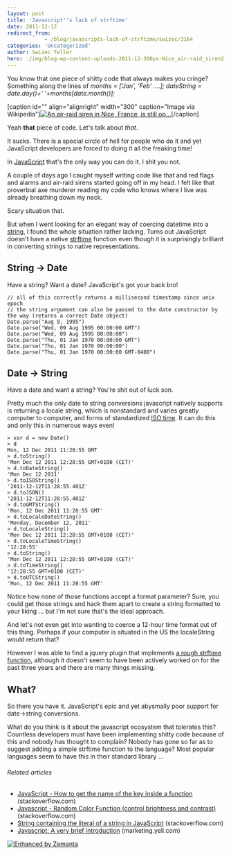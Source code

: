 ```yaml
---
layout: post
title: 'Javascript''s lack of strftime'
date: 2011-12-12
redirect_from: 
            - /blog/javascripts-lack-of-strftime/swizec/3164
categories: 'Uncategorized'
author: Swizec Teller
hero: ./img/blog-wp-content-uploads-2011-12-300px-Nice_air-raid_siren2.jpg
---
```

You know that one piece of shitty code that always makes you cringe? Something along the lines of _months = \['Jan', 'Feb' ....]; dateString = date.day()+' '+months\[date.month()];_



\[caption id="" align="alignright" width="300" caption="Image via Wikipedia"][![An air-raid siren in Nice, France, is still op...](./img/blog-wp-content-uploads-2011-12-300px-Nice_air-raid_siren2.jpg "An air-raid siren in Nice, France, is still op...")](http://commons.wikipedia.org/wiki/File:Nice_air-raid_siren.jpg)\[/caption]



Yeah **that** piece of code. Let's talk about _that_.



It sucks. There is a special circle of hell for people who do it and yet JavaScript developers are forced to doing it all the freaking time!



In [JavaScript](http://en.wikipedia.org/wiki/JavaScript "JavaScript") that's the only way you can do it. I shit you not.



A couple of days ago I caught myself writing code like that and red flags and alarms and air-raid sirens started going off in my head. I felt like that proverbial axe murderer reading my code who knows where I live was already breathing down my neck.



Scary situation that.



But when I went looking for an elegant way of coercing datetime into a [string](http://en.wikipedia.org/wiki/String_%28computer_science%29 "String (computer science)"), I found the whole situation rather lacking. Turns out JavaScript doesn't have a native [strftime](http://en.wikipedia.org/wiki/Time.h "Time.h") function even though it is surprisingly brilliant in converting strings to native representations.

## String -> Date

Have a string? Want a date? JavaScript's got your back bro!

```
// all of this correctly returns a millisecond timestamp since unix epoch
// the string argument can also be passed to the date constructor by the way (returns a correct Date object)
Date.parse("Aug 9, 1995")
Date.parse("Wed, 09 Aug 1995 00:00:00 GMT")
Date.parse("Wed, 09 Aug 1995 00:00:00")
Date.parse("Thu, 01 Jan 1970 00:00:00 GMT")
Date.parse("Thu, 01 Jan 1970 00:00:00")
Date.parse("Thu, 01 Jan 1970 00:00:00 GMT-0400")
```

## Date -> String

Have a date and want a string? You're shit out of luck son.



Pretty much the only date to string conversions javascript natively supports is returning a locale string, which is nonstandard and varies greatly computer to computer, and forms of standardized [ISO time](http://en.wikipedia.org/wiki/ISO_8601 "ISO 8601"). It can do this and only this in numerous ways even!

```
> var d = new Date()
> d
Mon, 12 Dec 2011 11:28:55 GMT
> d.toString()
'Mon Dec 12 2011 12:28:55 GMT+0100 (CET)'
> d.toDateString()
'Mon Dec 12 2011'
> d.toISOString()
'2011-12-12T11:28:55.401Z'
> d.toJSON()
'2011-12-12T11:28:55.401Z'
> d.toGMTString()
'Mon, 12 Dec 2011 11:28:55 GMT'
> d.toLocaleDateString()
'Monday, December 12, 2011'
> d.toLocaleString()
'Mon Dec 12 2011 12:28:55 GMT+0100 (CET)'
> d.toLocaleTimeString()
'12:28:55'
> d.toString()
'Mon Dec 12 2011 12:28:55 GMT+0100 (CET)'
> d.toTimeString()
'12:28:55 GMT+0100 (CET)'
> d.toUTCString()
'Mon, 12 Dec 2011 11:28:55 GMT'
```

Notice how none of those functions accept a format parameter? Sure, you could get those strings and hack them apart to create a string formatted to your liking ... but I'm not sure that's the ideal approach.



And let's not even get into wanting to coerce a 12-hour time format out of this thing. Perhaps if your computer is situated in the US the localeString would return that?



However I was able to find a jquery plugin that implements [a rough strftime function](http://projects.nocternity.net/index.py/en/jquery-strftime), although it doesn't seem to have been actively worked on for the past three years and there are many things missing.

## What?

So there you have it. JavaScript's epic and yet abysmally poor support for date->string conversions.



What do you think is it about the javascript ecosystem that tolerates this? Countless developers must have been implementing shitty code because of this and nobody has thought to complain? Nobody has gone so far as to suggest adding a simple strftime function to the language? Most popular languages seem to have this in their standard library ...

###### Related articles

- [JavaScript - How to get the name of the key inside a function](http://stackoverflow.com/questions/8472154/javascript-how-to-get-the-name-of-the-key-inside-a-function) (stackoverflow.com)
- [Javascript - Random Color Function (control brightness and contrast)](http://stackoverflow.com/questions/8470712/javascript-random-color-function-control-brightness-and-contrast) (stackoverflow.com)
- [String containing the literal of a string in JavaScript](http://stackoverflow.com/questions/7728251/string-containing-the-literal-of-a-string-in-javascript) (stackoverflow.com)
- [Javascript: A very brief introduction](http://marketing.yell.com/web-design/javascript-brief-introduction/) (marketing.yell.com)

[![Enhanced by Zemanta](http://img.zemanta.com/zemified_e.png?x-id=2aa80621-36dc-42f1-9d5a-f303dc5fe62b)](http://www.zemanta.com/ "Enhanced by Zemanta")